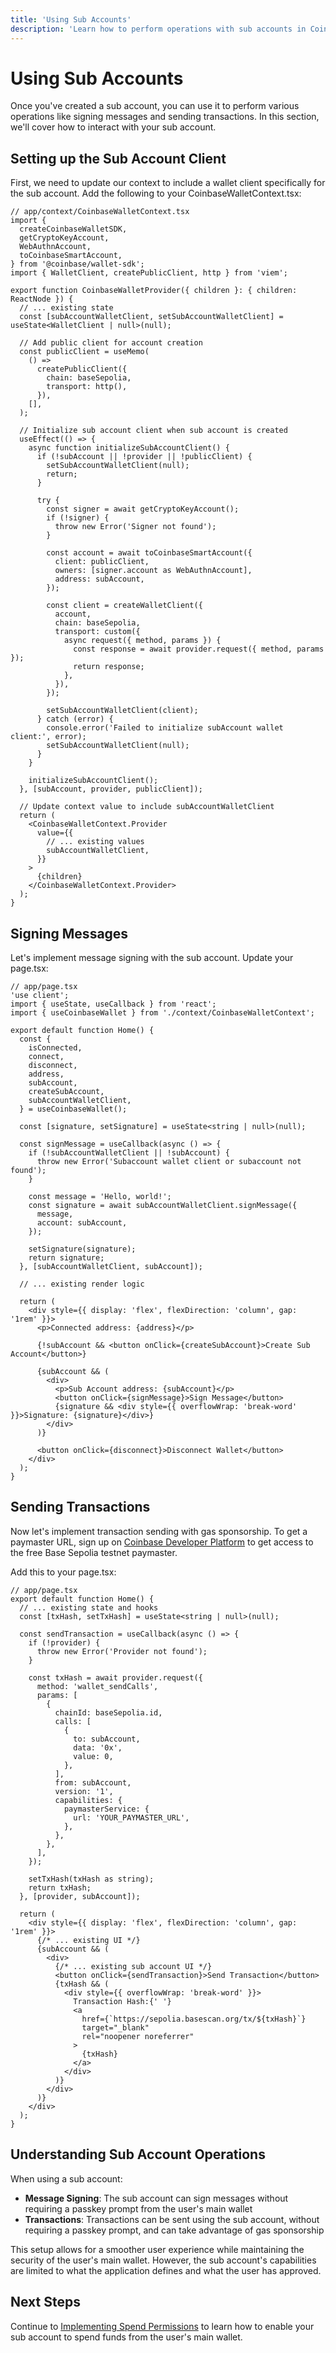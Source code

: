 ```yaml
---
title: 'Using Sub Accounts'
description: 'Learn how to perform operations with sub accounts in Coinbase Smart Wallet'
---
```


# Using Sub Accounts

Once you've created a sub account, you can use it to perform various operations like signing messages and sending transactions. In this section, we'll cover how to interact with your sub account.

## Setting up the Sub Account Client

First, we need to update our context to include a wallet client specifically for the sub account. Add the following to your CoinbaseWalletContext.tsx:

```tsx
// app/context/CoinbaseWalletContext.tsx
import {
  createCoinbaseWalletSDK,
  getCryptoKeyAccount,
  WebAuthnAccount,
  toCoinbaseSmartAccount,
} from '@coinbase/wallet-sdk';
import { WalletClient, createPublicClient, http } from 'viem';

export function CoinbaseWalletProvider({ children }: { children: ReactNode }) {
  // ... existing state
  const [subAccountWalletClient, setSubAccountWalletClient] = useState<WalletClient | null>(null);

  // Add public client for account creation
  const publicClient = useMemo(
    () =>
      createPublicClient({
        chain: baseSepolia,
        transport: http(),
      }),
    [],
  );

  // Initialize sub account client when sub account is created
  useEffect(() => {
    async function initializeSubAccountClient() {
      if (!subAccount || !provider || !publicClient) {
        setSubAccountWalletClient(null);
        return;
      }

      try {
        const signer = await getCryptoKeyAccount();
        if (!signer) {
          throw new Error('Signer not found');
        }

        const account = await toCoinbaseSmartAccount({
          client: publicClient,
          owners: [signer.account as WebAuthnAccount],
          address: subAccount,
        });

        const client = createWalletClient({
          account,
          chain: baseSepolia,
          transport: custom({
            async request({ method, params }) {
              const response = await provider.request({ method, params });
              return response;
            },
          }),
        });

        setSubAccountWalletClient(client);
      } catch (error) {
        console.error('Failed to initialize subAccount wallet client:', error);
        setSubAccountWalletClient(null);
      }
    }

    initializeSubAccountClient();
  }, [subAccount, provider, publicClient]);

  // Update context value to include subAccountWalletClient
  return (
    <CoinbaseWalletContext.Provider
      value={{
        // ... existing values
        subAccountWalletClient,
      }}
    >
      {children}
    </CoinbaseWalletContext.Provider>
  );
}
```

## Signing Messages

Let's implement message signing with the sub account. Update your page.tsx:

```tsx
// app/page.tsx
'use client';
import { useState, useCallback } from 'react';
import { useCoinbaseWallet } from './context/CoinbaseWalletContext';

export default function Home() {
  const {
    isConnected,
    connect,
    disconnect,
    address,
    subAccount,
    createSubAccount,
    subAccountWalletClient,
  } = useCoinbaseWallet();

  const [signature, setSignature] = useState<string | null>(null);

  const signMessage = useCallback(async () => {
    if (!subAccountWalletClient || !subAccount) {
      throw new Error('Subaccount wallet client or subaccount not found');
    }

    const message = 'Hello, world!';
    const signature = await subAccountWalletClient.signMessage({
      message,
      account: subAccount,
    });

    setSignature(signature);
    return signature;
  }, [subAccountWalletClient, subAccount]);

  // ... existing render logic

  return (
    <div style={{ display: 'flex', flexDirection: 'column', gap: '1rem' }}>
      <p>Connected address: {address}</p>

      {!subAccount && <button onClick={createSubAccount}>Create Sub Account</button>}

      {subAccount && (
        <div>
          <p>Sub Account address: {subAccount}</p>
          <button onClick={signMessage}>Sign Message</button>
          {signature && <div style={{ overflowWrap: 'break-word' }}>Signature: {signature}</div>}
        </div>
      )}

      <button onClick={disconnect}>Disconnect Wallet</button>
    </div>
  );
}
```

## Sending Transactions

Now let's implement transaction sending with gas sponsorship. To get a paymaster URL, sign up on [Coinbase Developer Platform](https://www.coinbase.com/developer-platform/products/paymaster) to get access
to the free Base Sepolia testnet paymaster.

Add this to your page.tsx:

```tsx
// app/page.tsx
export default function Home() {
  // ... existing state and hooks
  const [txHash, setTxHash] = useState<string | null>(null);

  const sendTransaction = useCallback(async () => {
    if (!provider) {
      throw new Error('Provider not found');
    }

    const txHash = await provider.request({
      method: 'wallet_sendCalls',
      params: [
        {
          chainId: baseSepolia.id,
          calls: [
            {
              to: subAccount,
              data: '0x',
              value: 0,
            },
          ],
          from: subAccount,
          version: '1',
          capabilities: {
            paymasterService: {
              url: 'YOUR_PAYMASTER_URL',
            },
          },
        },
      ],
    });

    setTxHash(txHash as string);
    return txHash;
  }, [provider, subAccount]);

  return (
    <div style={{ display: 'flex', flexDirection: 'column', gap: '1rem' }}>
      {/* ... existing UI */}
      {subAccount && (
        <div>
          {/* ... existing sub account UI */}
          <button onClick={sendTransaction}>Send Transaction</button>
          {txHash && (
            <div style={{ overflowWrap: 'break-word' }}>
              Transaction Hash:{' '}
              <a
                href={`https://sepolia.basescan.org/tx/${txHash}`}
                target="_blank"
                rel="noopener noreferrer"
              >
                {txHash}
              </a>
            </div>
          )}
        </div>
      )}
    </div>
  );
}
```

## Understanding Sub Account Operations

When using a sub account:

- **Message Signing**: The sub account can sign messages without requiring a passkey prompt from the user's main wallet
- **Transactions**: Transactions can be sent using the sub account, without requiring a passkey prompt, and can take advantage of gas sponsorship

This setup allows for a smoother user experience while maintaining the security of the user's main wallet. However, the sub account's capabilities are limited to what the application defines and what the user has approved.

## Next Steps

Continue to [Implementing Spend Permissions](/identity/smart-wallet/guides/linked-accounts/incorporate-spend-permissions) to learn how to enable your sub account to spend funds from the user's main wallet.
